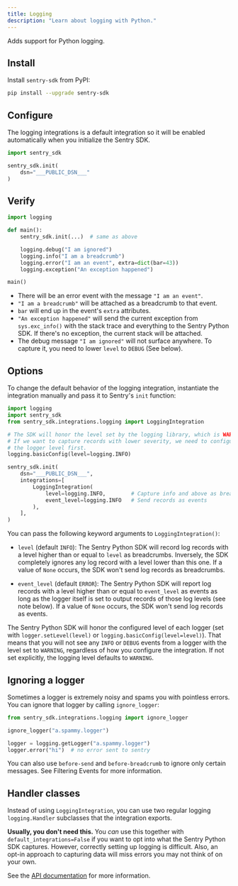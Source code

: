 ```yaml
---
title: Logging
description: "Learn about logging with Python."
---
```


Adds support for Python logging.

## Install

Install `sentry-sdk` from PyPI:

```bash
pip install --upgrade sentry-sdk
```

## Configure

The logging integrations is a default integration so it will be enabled automatically when you initialize the Sentry SDK.

<SignInNote />

```python
import sentry_sdk

sentry_sdk.init(
    dsn="___PUBLIC_DSN___"
)
```

## Verify

```python
import logging

def main():
    sentry_sdk.init(...)  # same as above

    logging.debug("I am ignored")
    logging.info("I am a breadcrumb")
    logging.error("I am an event", extra=dict(bar=43))
    logging.exception("An exception happened")

main()
```

- There will be an error event with the message `"I am an event"`.
- `"I am a breadcrumb"` will be attached as a breadcrumb to that event.
- `bar` will end up in the event's `extra` attributes.
- `"An exception happened"` will send the current exception from `sys.exc_info()` with the stack trace and everything to the Sentry Python SDK. If there's no exception, the current stack will be attached.
- The debug message `"I am ignored"` will not surface anywhere. To capture it, you need to lower `level` to `DEBUG` (See below).

## Options

To change the default behavior of the logging integration, instantiate the integration manually and pass it to Sentry's `init` function:

```python
import logging
import sentry_sdk
from sentry_sdk.integrations.logging import LoggingIntegration

# The SDK will honor the level set by the logging library, which is WARNING by default.
# If we want to capture records with lower severity, we need to configure
# the logger level first.
logging.basicConfig(level=logging.INFO)

sentry_sdk.init(
    dsn="___PUBLIC_DSN___",
    integrations=[
        LoggingIntegration(
            level=logging.INFO,        # Capture info and above as breadcrumbs
            event_level=logging.INFO   # Send records as events
        ),
    ],
)
```

You can pass the following keyword arguments to `LoggingIntegration()`:

- `level` (default `INFO`): The Sentry Python SDK will record log records with a level higher than or equal to `level` as breadcrumbs. Inversely, the SDK completely ignores any log record with a level lower than this one. If a value of `None` occurs, the SDK won't send log records as breadcrumbs.

- `event_level` (default `ERROR`): The Sentry Python SDK will report log records with a level higher than or equal to `event_level` as events as long as the logger itself is set to output records of those log levels (see note below). If a value of `None` occurs, the SDK won't send log records as events.

<Alert level="info" title="Note">

The Sentry Python SDK will honor the configured level of each logger (set with `logger.setLevel(level)` or `logging.basicConfig(level=level)`). That means that you will not see any `INFO` or `DEBUG` events from a logger with the level set to `WARNING`, regardless of how you configure the integration. If not set explicitly, the logging level defaults to `WARNING`.

</Alert>

## Ignoring a logger

Sometimes a logger is extremely noisy and spams you with pointless errors. You can ignore that logger by calling `ignore_logger`:

```python
from sentry_sdk.integrations.logging import ignore_logger

ignore_logger("a.spammy.logger")

logger = logging.getLogger("a.spammy.logger")
logger.error("hi")  # no error sent to sentry
```

You can also use `before-send` and `before-breadcrumb` to ignore
only certain messages. See <PlatformLink to="/configuration/filtering/">Filtering Events</PlatformLink> for more information.

## Handler classes

Instead of using `LoggingIntegration`, you can use two regular logging `logging.Handler` subclasses that the integration exports.

**Usually, you don't need this.** You _can_ use this together with `default_integrations=False` if you want to opt into what the Sentry Python SDK captures. However, correctly setting up logging is difficult. Also, an opt-in approach to capturing data will miss errors you may not think of on your own.

See the [API documentation](https://getsentry.github.io/sentry-python/integrations.html#module-sentry_sdk.integrations.logging) for more information.

